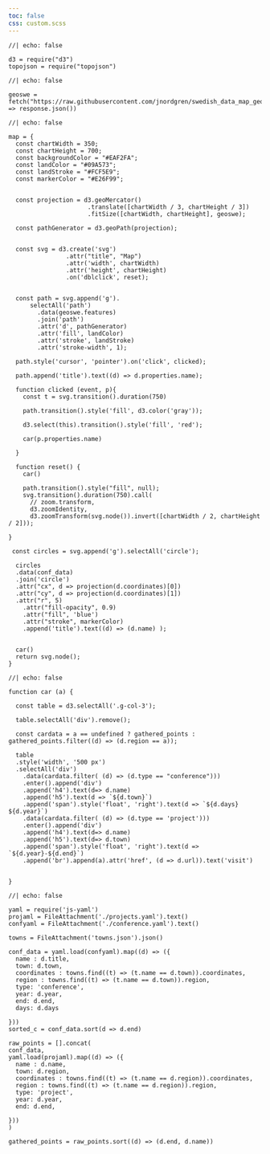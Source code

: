 ```yaml
---
toc: false
css: custom.scss
---
```


```ojs
//| echo: false

d3 = require("d3")
topojson = require("topojson")
```

```ojs
//| echo: false

geoswe = fetch("https://raw.githubusercontent.com/jnordgren/swedish_data_map_geojson/refs/heads/master/GeoJSON/swedish_provinces.geojson").then((response) => response.json())
```

::: {.grid}

::: {.g-col-1}

```ojs
//| echo: false

map = {
  const chartWidth = 350;
  const chartHeight = 700;
  const backgroundColor = "#EAF2FA";
  const landColor = "#09A573";
  const landStroke = "#FCF5E9";
  const markerColor = "#E26F99";


  const projection = d3.geoMercator()
                      .translate([chartWidth / 3, chartHeight / 3])
                      .fitSize([chartWidth, chartHeight], geoswe);

  const pathGenerator = d3.geoPath(projection);


  const svg = d3.create('svg')
                .attr("title", "Map")
                .attr('width', chartWidth)
                .attr('height', chartHeight)
                .on('dblclick', reset);


  const path = svg.append('g').
      selectAll('path')
        .data(geoswe.features)
        .join('path')
        .attr('d', pathGenerator)
        .attr('fill', landColor)
        .attr('stroke', landStroke)
        .attr('stroke-width', 1);

  path.style('cursor', 'pointer').on('click', clicked);

  path.append('title').text((d) => d.properties.name);

  function clicked (event, p){
    const t = svg.transition().duration(750)

    path.transition().style('fill', d3.color('gray'));

    d3.select(this).transition().style('fill', 'red');

    car(p.properties.name)

  }

  function reset() {
    car()

    path.transition().style("fill", null);
    svg.transition().duration(750).call(
      // zoom.transform,
      d3.zoomIdentity,
      d3.zoomTransform(svg.node()).invert([chartWidth / 2, chartHeight / 2]));

}

 const circles = svg.append('g').selectAll('circle');

  circles
  .data(conf_data)
  .join('circle')
  .attr("cx", d => projection(d.coordinates)[0])
  .attr("cy", d => projection(d.coordinates)[1])
  .attr("r", 5)
    .attr("fill-opacity", 0.9)
    .attr("fill", 'blue')
    .attr("stroke", markerColor)
    .append('title').text((d) => (d.name) );


  car()
  return svg.node();
}

```


:::

::: {.g-col-3 .listcol}

:::



:::

```ojs
//| echo: false

function car (a) {

  const table = d3.selectAll('.g-col-3');

  table.selectAll('div').remove();

  const cardata = a == undefined ? gathered_points : gathered_points.filter((d) => (d.region == a));

  table
  .style('width', '500 px')
  .selectAll('div')
    .data(cardata.filter( (d) => (d.type == "conference")))
    .enter().append('div')
    .append('h4').text(d=> d.name)
    .append('h5').text(d => `${d.town}`)
    .append('span').style('float', 'right').text(d => `${d.days} ${d.year}`)
    .data(cardata.filter( (d) => (d.type == 'project')))
    .enter().append('div')
    .append('h4').text(d=> d.name)
    .append('h5').text(d=> d.town)
    .append('span').style('float', 'right').text(d => `${d.year}-${d.end}`)
    .append('br').append(a).attr('href', (d => d.url)).text('visit')


}

```


```ojs
//| echo: false

yaml = require('js-yaml')
projaml = FileAttachment('./projects.yaml').text()
confyaml = FileAttachment('./conference.yaml').text()

towns = FileAttachment('towns.json').json()

conf_data = yaml.load(confyaml).map((d) => ({
  name : d.title,
  town: d.town,
  coordinates : towns.find((t) => (t.name == d.town)).coordinates,
  region : towns.find((t) => (t.name == d.town)).region,
  type: 'conference',
  year: d.year,
  end: d.end,
  days: d.days

}))
sorted_c = conf_data.sort(d => d.end)

raw_points = [].concat(
conf_data,
yaml.load(projaml).map((d) => ({
  name : d.name,
  town: d.region,
  coordinates : towns.find((t) => (t.name == d.region)).coordinates,
  region : towns.find((t) => (t.name == d.region)).region,
  type: 'project',
  year: d.year,
  end: d.end,

}))
)

gathered_points = raw_points.sort((d) => (d.end, d.name))

```
